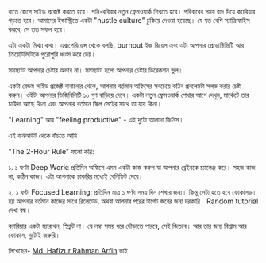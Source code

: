 রাতে জেগে সাইড প্রজেক্ট করতে হবে। শনি-রবিবার নতুন ফ্রেমওয়ার্ক শিখতে হবে। পরিবারের সময় বাদ দিয়ে ক্যারিয়ার গড়তে হবে। আমাদের ইন্ডাস্ট্রিতে একটা "hustle culture" ঢুকিয়ে দেওয়া হয়েছে। যে যত বেশি স্যাক্রিফাইস করবে, সে তত সফল হবে।

এটা একটা মিথ্যা কথা। এক্সপেরিয়েন্স থেকে বলছি, burnout ইজ রিয়েল এবং এটা আপনার প্রোডাক্টিভিটি আর ক্রিয়েটিভিটিকে পুরোপুরি ধ্বংস করে দেয়।

সমস্যাটা আপনার চেষ্টার অভাব না। সমস্যাটা হলো আপনার চেষ্টার ডিরেকশন ভুল।

একটা রেন্ডম সাইড প্রজেক্ট বানানোর থেকে, আপনার বর্তমান অফিসের সবচেয়ে কঠিন প্রবলেমটা সলভ করার চেষ্টা করুন। ওইটা আপনার ভিজিবিলিটি ১০ গুণ বাড়িয়ে দেবে। একটা নতুন ফ্রেমওয়ার্ক শেখার আগে দেখুন, মার্কেটে তার চাহিদা আছে কিনা এবং আপনার বর্তমান স্কিল সেটের সাথে তা যায় কিনা।

"Learning" আর "feeling productive" - এই দুটো আলাদা জিনিস।

এই বার্নআউট থেকে বাঁচতে আমি

"The 2-Hour Rule" ফলো করি:

১. ১ ঘণ্টা Deep Work: প্রতিদিন অফিসে এমন একটা কাজ করুন যা আপনার ব্রেইনকে চ্যালেঞ্জ করে। সহজ কাজ না, কঠিন কাজ। এটা আপনাকে চাকরির মধ্যেই বেনিফিট দেবে।

২. ১ ঘণ্টা Focused Learning: প্রতিদিন মাত্র ১ ঘণ্টা সময় দিন শেখার জন্য। কিন্তু সেটা হতে হবে ফোকাসড। হয় আপনার বর্তমান কাজের সাথে রিলেটেড, অথবা আপনার পরের টার্গেট জবের জন্য দরকারি। Random tutorial দেখা বন্ধ।

ক্যারিয়ার একটা ম্যারাথন, স্প্রিন্ট না। যে লম্বা সময় ধরে দৌড়াতে পারবে, সেই জিতবে। আর তার জন্য বিশ্রাম আর ফোকাস, দুটোই জরুরি।

লিখেছেন- [Md. Hafizur Rahman Arfin](https://www.linkedin.com/in/hrarfin/) ভাই
